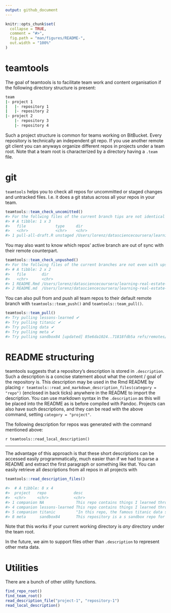 ```yaml
---
output: github_document
---
```

  
<!-- README.md is generated from README.Rmd. Please edit that file -->

```r
knitr::opts_chunk$set(
  collapse = TRUE,
  comment = "#>",
  fig.path = "man/figures/README-",
  out.width = "100%"
)
```


# teamtools

The goal of teamtools is to facilitate team work and content organisation 
if the following directory structure is present:
```bash
team
|- project 1
|   |- repository 1
|   |- repository 2
|- project 2
    |- repository 3
    |- repository 4
```

Such a project structure is common for teams working on BitBucket. Every
repository is technically an independent git repo. If you use another remote
git client you can anyways organize different repos in projects under a team
root. Note that a team root is characterized by a directory having a `.team` 
file.

# git

`teamtools` helps you to check all repos for uncommitted or staged changes and 
untracked files. I.e. it does a git status across all your repos in your 
team.
```r
teamtools::team_check_uncomitted()
#> For the follwing files of the current branch tips are not identical to their INDEX counterpart:
#> # A tibble: 1 x 3
#>   file             type     dir                                                                                   
#>   <chr>            <chr>    <chr>                                                                                 
#> 1 pull-all-draft.R unstaged /Users/lorenz/datasciencecoursera/learning-real-estate-price-structures/meta/sandbox84
```

You may also want to know which repos' active branch are out of sync with their
remote counterpart.
```r
teamtools::team_check_unpushed()
#> For the follwing files of the current branches are not even with upstreams:
#> # A tibble: 2 x 2
#>   file       dir                                                                              
#>   <chr>      <chr>                                                                            
#> 1 README.Rmd /Users/lorenz/datasciencecoursera/learning-real-estate-price-structures/meta/meta
#> 2 README.md  /Users/lorenz/datasciencecoursera/learning-real-estate-price-structures/meta/meta
```

You can also pull from and push all team repos to their default remote branch
with `teamtools::team_push()` and `teamtools::team_pull()`.
```r
teamtools::team_pull()
#> Try pulling lessons-learned ✔ 
#> Try pulling titanic ✔ 
#> Try pulling data ✔ 
#> Try pulling meta ✔ 
#> Try pulling sandbox84 [updated] 85e6da1024..71818fdb5a refs/remotes/origin/master ✔ 
```

# README structuring

teamtools suggests that a repository's description is stored in `.description`. 
Such a description is a concise statement about what the content / goal of 
the repository is.
This description may be used in the Rmd README by placing 
` r teamtools::read_and_markdown_description_files(category = "repo")` 
(enclosed in back ticks) 
anywhere in the README to import the description. You can use markdown
syntax in the `.description` as this will be placed into the README as is before
compiled with Pandoc.
Projects can also have such descriptions, and they can be read with the above
command, setting `category = "project"`.

The following description for repos was generated with the command mentioned 
above:

`r teamtools::read_local_description()`


***

The advantage of this approach is that these short descriptions can be 
accessed easily programmatically, much easier than if we had to parse 
a README and extract the first paragraph or something like that. 
You can easily retrieve all descriptions from all repos in all projects with
```r
teamtools::read_description_files()
```
```r
#>  # A tibble: 8 x 4
#>  project   repo            desc                                        class
#>  <chr>     <chr>           <chr>                                       <chr>
#> 1 companion NA              This repo contains things I learned throug… proj…
#> 4 companion lessons-learned This repo contains things I learned throug… repo 
#> 5 companion titanic         "In this repo, the famous titanic data set… repo 
#> 8 meta      sandbox84       This repository is a s sandbox repo for th… repo 
```

Note that this works if your current working directory is *any* directory
under the team root.

In the future, we aim to support files other than `.description` to represent
other meta data.

# Utilities

There are a bunch of other utility functions.
```r
find_repo_root()
find_team_root()
read_description_file("project-1", "repository-1")
read_local_description()
```

